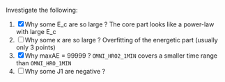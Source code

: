 Investigate the following:

1. [x] Why some E_c are so large ? 
    The core part looks like a power-law with large E_c
2. [ ] Why some κ are so large ?
    Overfitting of the energetic part (usually only 3 points)
3. [x] Why maxAE = 99999 ?
    `OMNI_HRO2_1MIN` covers a smaller time range than `OMNI_HRO_1MIN`
4. [ ] Why some J1 are negative ?